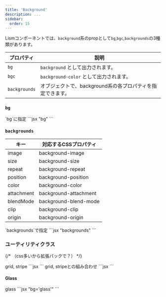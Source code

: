 ```yaml
---
title: 'Background'
description: ...
sidebar:
  order: 15
---
```




Lismコンポーネントでは、`background`系のpropとして`bg`,`bgc`,`backgrounds`の3種類があります。

| プロパティ | 説明 |
|---|---|
|`bg`| `background` として出力されます。 |
|`bgc`| `background-color` として出力されます。 |
|`backgrounds`| オブジェクトで、background系の各プロパティを指定できます。|


### `bg`

<Preview>
	<PreviewTitle>`bg`に指定</PreviewTitle>
	<PreviewArea resize p={20}>
		<Frame aspect='16/9' bg="url(/img.jpg) center / 50%"></Frame>
	</PreviewArea>
	<PreviewCode>
		```jsx "bg"
		<Frame aspect='16/9' bg="url(/img.jpg) center / 50%"></Frame>
		```
	</PreviewCode>
</Preview>


### `backgrounds`



| キー | 対応するCSSプロパティ |
|---|---|
|image|background-image|
|size|background-size|
|repeat|background-repeat|
|position|background-position|
|color|background-color|
|attachment|background-attachment|
|blendMode|background-blend-mode|
|clip|background-clip|
|origin|background-origin|



<Preview>
	<PreviewTitle>`backgrounds`で指定</PreviewTitle>
	<PreviewArea resize p={20}>
		<Frame
			aspect='16/9'
			backgrounds={{image: 'url(/img.jpg)', position: 'center', size: '50%'}}
		></Frame>
	</PreviewArea>
	<PreviewCode>
		```jsx "backgrounds"
		<Frame
			aspect='16/9'
			backgrounds={{image: 'url(/img.jpg)', position: 'center', size: '50%'}}
		></Frame>
		```
	</PreviewCode>
</Preview>


### ユーティリティクラス

{/* （css多いから拡張パックで？） */}

<Preview>
	<PreviewTitle>grid, stripe</PreviewTitle>
	<PreviewArea resize nogrid p={20}>
		<Box bg='grid' p='box:l'>
			<DammyText />
		</Box>
		<Box bg='stripe' p='box:l'>
			<DammyText />
		</Box>
	</PreviewArea>
	<PreviewCode>
		```jsx
		<Box bg='grid' p='box:l'>
			<DammyText />
		</Box>
		<Box bg='stripe' p='box:l'>
			<DammyText />
		</Box>
		```
	</PreviewCode>
</Preview>



<Preview>
	<PreviewTitle>grid, stripeとの組み合わせ</PreviewTitle>
	<PreviewArea resize nogrid p={20}>
		<Box bg='grid' p='box:l' bgc='black:20%'>
			<DammyText />
		</Box>
		<Box bg='stripe' p='box:l' bgc='gray:15%'>
			<DammyText />
		</Box>
		<Box bg='grid' p='box:l' bgc='blue:20%'>
			<DammyText />
		</Box>
		<Box bg='stripe' p='box:l' bgc='green:15%'>
			<DammyText />
		</Box>
		<Box bg='stripe' p='box:l' boxcolor='green'>
			<DammyText />
		</Box>
	</PreviewArea>
	<PreviewCode>
		```jsx
		<Box bg='grid' p='box:l' bgc='black:20%'>
			<DammyText />
		</Box>
		<Box bg='stripe' p='box:l' bgc='gray:15%'>
			<DammyText />
		</Box>
		```
	</PreviewCode>
</Preview>


#### Glass

<Preview>
	<PreviewTitle>glass</PreviewTitle>
	<PreviewArea p={20}>
		<Frame aspect='16/9'>
			<Media src='/img/img-2.jpg' alt='' width='960' height='640'/>
			<Layer bg='glass' position='center' p='box' c='white' bdrs='m' bxsh='2'>
				<DammyText />
			</Layer>
		</Frame>
	</PreviewArea>
	<PreviewCode>
		```jsx "bg='glass'"
		<Frame aspect='16/9'>
			<Media src='/img/img-2.jpg' alt='' width='960' height='640'/>
			<Layer bg='glass' position='center' p='box' c='white' bdrs='m' bxsh='2'>
				<DammyText />
			</Layer>
		</Frame>
		```
	</PreviewCode>
</Preview>
